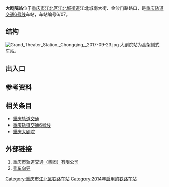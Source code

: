 {{Otheruses|subject=重庆轨道交通6号线的大剧院站|大剧院站|other=其他城市的同名的站}}
{{Infobox station
|name=大剧院
|eng_name=Grand Theater
|linecolour={{重庆轨道交通颜色|6}}
|image=Crt6大剧院站.jpg
|caption=车站外景
|code={{重庆轨道交通车站编号||6|0|7}}
|country={{PRC}}
|borough=[[重庆市|重庆市]][[江北区_(重庆市)|江北区]][[江北城街道|江北城街道]]
|address=江北嘴
|coordinates={{coord|29.572432|106.573269|display=inline,title}}
|owned=[[重庆市轨道交通（集团）有限公司|重庆市轨道交通（集团）有限公司]]
|operator=[[重庆市轨道交通（集团）有限公司|重庆市轨道交通（集团）有限公司]]
|line={{重庆轨道交通线路名|6|narrow|long}}
|levels=3层
|interchange=
|structure=高架车站
|platform=1座[[岛式站台|岛式站台]]
|tracks=2条
|exits=5个（1个暂未开通）
|opened=2014年12月30日<ref>{{cite web|url=https://weibo.com/2152519810/BD7kpkfKL|title=#富民兴渝#6号线五里店～茶园段全长18.3公里，定于12月30日开通试运营。|date=2014-12-29}}</ref>
|services={{adjacent stations|system=重庆轨道交通
|line1=6|left1=小什字|right1=江北城
}}
|timetable={{车站首末班时刻|重庆轨道交通|大剧院}}
}}
'''大剧院站'''位于[[重庆市|重庆市]][[江北区_(重庆市)|江北区]][[江北城街道|江北城街道]]江北城南大街、金沙门路路口，是[[重庆轨道交通|重庆轨道交通]][[重庆轨道交通6号线|6号线]]车站，车站编号6/07。

== 结构 ==
[[File:Grand_Theater_Station,_Chongqing,_2017-09-23.jpg|thumb]]
大剧院站为高架侧式车站。
{{城轨车站结构
|floor1=3|label1A=站厅|text1A={{重庆轨道交通设施列表|票务|出口|2a=3‒4}}
|floor2=2|label2A=站台|text2A={{重庆轨道交通设施列表|无障碍电梯|候车室}}
 |map2A={{PlatformMap|I|system=重庆轨道交通|line=6|next1=小什字|next2=江北城}}
|floor3=1|label3A=站厅|text3A={{重庆轨道交通设施列表|票务|出口|2a=1、2、5|无障碍电梯|无障碍卫生间}}}}

== 出入口 ==
{{重庆轨道交通出口列表|
{{重庆轨道交通出口|1|||closed=1}}
{{重庆轨道交通出口|2|金沙门路|[[重庆大剧院|重庆大剧院]]}}
{{重庆轨道交通出口|3|江北城南大街|[[重庆科技馆|重庆科技馆]]}}
{{重庆轨道交通出口|3-1|金沙门路|[[重庆大剧院|重庆大剧院]]}}
{{重庆轨道交通出口|4|江北城南大街|[[江北嘴中央商务区|江北嘴中央商务区]]}}
{{重庆轨道交通出口|5|金沙门路|[[江北嘴中央商务区|江北嘴中央商务区]]}}
}}

== 参考资料 ==
{{reflist}}

== 相关条目 ==
*[[重庆轨道交通|重庆轨道交通]]
*[[重庆轨道交通6号线|重庆轨道交通6号线]]
*[[重庆大剧院|重庆大剧院]]

== 外部链接 ==
#[https://www.cqmetro.cn 重庆市轨道交通（集团）有限公司]{{Wayback|url=https://www.cqmetro.cn/ |date=20210523085253 }}
#[https://www.cqmetro.cn/yyfw/ccxd/default_1.shtml 乘车向导]{{Wayback|url=https://www.cqmetro.cn/yyfw/ccxd/default_1.shtml |date=20210523085318 }}

{{重庆轨道交通6号线}}
[[Category:重庆市江北区铁路车站|Category:重庆市江北区铁路车站]]
[[Category:2014年启用的铁路车站|Category:2014年启用的铁路车站]]